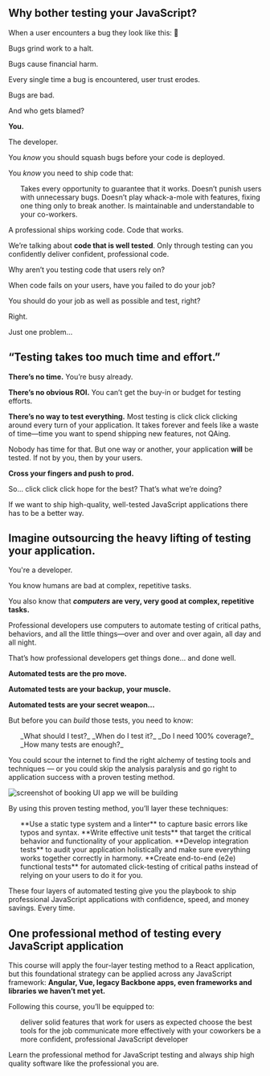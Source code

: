
## Why bother testing your JavaScript?

When a user encounters a bug they look like this: 🤬

Bugs grind work to a halt.

Bugs cause financial harm.

Every single time a bug is encountered, user trust erodes.

Bugs are bad.

And who gets blamed?

**You.**

The developer.

You _know_ you should squash bugs before your code is deployed.

You _know_ you need to ship code that:

<ul>
  <CheckMarkItem>
    Takes every opportunity to guarantee that it works.
  </CheckMarkItem>
  <CheckMarkItem>Doesn’t punish users with unnecessary bugs.</CheckMarkItem>
  <CheckMarkItem>
    Doesn’t play whack-a-mole with features, fixing one thing only to break
    another.
  </CheckMarkItem>
  <CheckMarkItem>
    Is maintainable and understandable to your co-workers.
  </CheckMarkItem>
</ul>

A professional ships working code. Code that works.

We’re talking about **code that is well tested**. Only through testing can you confidently deliver confident, professional code.

Why aren’t you testing code that users rely on?

When code fails on your users, have you failed to do your job?

You should do your job as well as possible and test, right?

Right.

Just one problem...

## “Testing takes too much time and effort.”

**There’s no time.** You’re busy already.

**There’s no obvious ROI.** You can’t get the buy-in or budget for testing efforts.

**There’s no way to test everything.** Most testing is click click clicking around every turn of your application. It takes forever and feels like a waste of time—time you want to spend shipping new features, not QAing.

Nobody has time for that. But one way or another, your application **will** be tested. If not by you, then by your users.

**Cross your fingers and push to prod.**

So... click click click hope for the best? That’s what we’re doing?

If we want to ship high-quality, well-tested JavaScript applications there has to be a better way.

## Imagine outsourcing the heavy lifting of testing your application.

You're a developer.

You know humans are bad at complex, repetitive tasks.

You also know that **_computers_ are very, very good at complex, repetitive tasks.**

Professional developers use computers to automate testing of critical paths, behaviors, and all the little things—over and over and over again, all day and all night.

That’s how professional developers get things done... and done well.

**Automated tests are the pro move.**

**Automated tests are your backup, your muscle.**

**Automated tests are your secret weapon...**

But before you can _build_ those tests, you need to know:

<ul>
  <QuestionMarkItem>_What should I test?_</QuestionMarkItem>
  <QuestionMarkItem>_When do I test it?_</QuestionMarkItem>
  <QuestionMarkItem>_Do I need 100% coverage?_</QuestionMarkItem>
  <QuestionMarkItem>_How many tests are enough?_</QuestionMarkItem>
</ul>

You could scour the internet to find the right alchemy of testing tools and techniques — or you could skip the analysis paralysis and go right to application success with a proven testing method.

<div className="mt-8 mx-auto max-w-[300px] w-full">
  <Image
    className="rounded-xl shadow-2xl"
    src={require('../../../public/images/illos/the-testing-trophy.png')}
    placeholder="blur"
    quality={100}
    alt="screenshot of booking UI app we will be building"
  />
</div>

By using this proven testing method, you’ll layer these techniques:

<ul>
  <CheckMarkItem>
    **Use a static type system and a linter** to capture basic errors like typos
    and syntax.
  </CheckMarkItem>
  <CheckMarkItem>
    **Write effective unit tests** that target the critical behavior and
    functionality of your application.
  </CheckMarkItem>
  <CheckMarkItem>
    **Develop integration tests** to audit your application holistically and
    make sure everything works together correctly in harmony.
  </CheckMarkItem>
  <CheckMarkItem>
    **Create end-to-end (e2e) functional tests** for automated click-testing of
    critical paths instead of relying on your users to do it for you.
  </CheckMarkItem>
</ul>

These four layers of automated testing give you the playbook to ship professional JavaScript applications with confidence, speed, and money savings. Every time.

## One professional method of testing every JavaScript application

This course will apply the four-layer testing method to a React application, but this foundational strategy can be applied across any JavaScript framework: **Angular, Vue, legacy Backbone apps, even frameworks and libraries we haven’t met yet.**

Following this course, you’ll be equipped to:

<ul>
  <CheckMarkItem>
    deliver solid features that work for users as expected
  </CheckMarkItem>
  <CheckMarkItem>choose the best tools for the job</CheckMarkItem>
  <CheckMarkItem>
    communicate more effectively with your coworkers
  </CheckMarkItem>
  <CheckMarkItem>
    be a more confident, professional JavaScript developer
  </CheckMarkItem>
</ul>

Learn the professional method for JavaScript testing and always ship high quality software like the professional you are.
